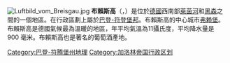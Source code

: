 {{noteTA|G1=德国地名}}
{{Unreferenced|time=2016-01-18T15:03:23+00:00}}
[[Image:Luftbild_vom_Breisgau.jpg|thumb]]
'''布賴斯高'''（{{lang-de|Breisgau}}，{{IPA-de|ˈbʁaɪ̯sɡaʊ̯|-|De-Breisgau.ogg}}）是位於[[德國|德國]]西南部[[萊茵河|萊茵河]]和[[黑森|黑森]]之間的一個地區。在行政區劃上屬於[[巴登-符腾堡|巴登-符登堡邦]]。布賴斯高的中心城市[[弗赖堡|弗赖堡]]。布賴斯高是德國氣候最為溫暖的地區，年平均氣溫為11攝氏度，平均降水量是900 毫米。布賴斯高也是著名的葡萄酒產地。
{{Commons|Breisgau}}
{{coord|47|56|N|7|49|E|region:DE_source:frwiki|display=title}}
[[Category:巴登-符腾堡州地理|Category:巴登-符腾堡州地理]]
[[Category:加洛林帝国行政区划|Category:加洛林帝国行政区划]]